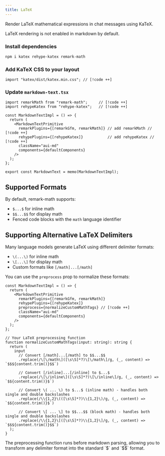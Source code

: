 ```yaml
---
title: LaTeX
---
```



Render LaTeX mathematical expressions in chat messages using KaTeX.

<Callout type="warn">LaTeX rendering is not enabled in markdown by default.</Callout>

<Steps>
  <Step>

### Install dependencies

```bash
npm i katex rehype-katex remark-math
```

  </Step>
  <Step>

### Add KaTeX CSS to your layout

```tsx title="/app/layout.tsx"
import "katex/dist/katex.min.css"; // [!code ++]
```

  </Step>
  <Step>

### Update `markdown-text.tsx`

```tsx title="/components/assistant-ui/markdown-text.tsx"
import remarkMath from "remark-math";     // [!code ++]
import rehypeKatex from "rehype-katex";   // [!code ++]

const MarkdownTextImpl = () => {
  return (
    <MarkdownTextPrimitive
      remarkPlugins={[remarkGfm, remarkMath]} // add remarkMath // [!code ++]
      rehypePlugins={[rehypeKatex]}           // add rehypeKatex // [!code ++]
      className="aui-md"
      components={defaultComponents}
    />
  );
};

export const MarkdownText = memo(MarkdownTextImpl);
```

  </Step>
</Steps>

## Supported Formats

By default, remark-math supports:
- `$...$` for inline math
- `$$...$$` for display math
- Fenced code blocks with the `math` language identifier

## Supporting Alternative LaTeX Delimiters

Many language models generate LaTeX using different delimiter formats:
- `\(...\)` for inline math
- `\[...\]` for display math
- Custom formats like `[/math]...[/math]`

You can use the `preprocess` prop to normalize these formats:

```tsx title="/components/assistant-ui/markdown-text.tsx"
const MarkdownTextImpl = () => {
  return (
    <MarkdownTextPrimitive
      remarkPlugins={[remarkGfm, remarkMath]}
      rehypePlugins={[rehypeKatex]}
      preprocess={normalizeCustomMathTags} // [!code ++]
      className="aui-md"
      components={defaultComponents}
    />
  );
};

// Your LaTeX preprocessing function
function normalizeCustomMathTags(input: string): string {
  return (
    input
      // Convert [/math]...[/math] to $$...$$
      .replace(/\[\/math\]([\s\S]*?)\[\/math\]/g, (_, content) => `$$${content.trim()}$$`)

      // Convert [/inline]...[/inline] to $...$
      .replace(/\[\/inline\]([\s\S]*?)\[\/inline\]/g, (_, content) => `$${content.trim()}$`)

      // Convert \( ... \) to $...$ (inline math) - handles both single and double backslashes
      .replace(/\\{1,2}\(([\s\S]*?)\\{1,2}\)/g, (_, content) => `$${content.trim()}$`)

      // Convert \[ ... \] to $$...$$ (block math) - handles both single and double backslashes
      .replace(/\\{1,2}\[([\s\S]*?)\\{1,2}\]/g, (_, content) => `$$${content.trim()}$$`)
  );
}
```

<Callout type="tip">
The preprocessing function runs before markdown parsing, allowing you to transform any delimiter format into the standard `$` and `$$` format.
</Callout>

